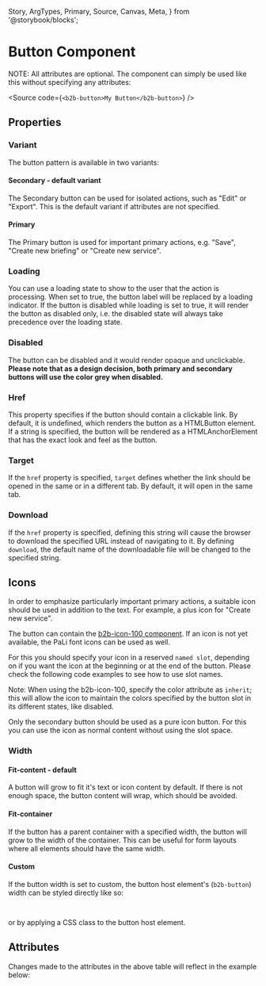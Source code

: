   Story,
  ArgTypes,
  Primary,
  Source,
  Canvas,
  Meta,
} from '@storybook/blocks';


<Meta title="Components/Button" of={ButtonStories} />

# Button Component

<Canvas of={ButtonStories.Primary} sourceState="shown" />

NOTE: All attributes are optional. The component can simply be used like this without specifying any attributes:

<Source code={`<b2b-button>My Button</b2b-button>`} />

## Properties

### Variant

The button pattern is available in two variants:

#### Secondary - default variant

The Secondary button can be used for isolated actions, such as "Edit" or "Export". This is the default variant if
attributes are not specified.

<Canvas of={ButtonStories.Secondary} />

#### Primary

The Primary button is used for important primary actions, e.g. "Save", "Create new briefing" or "Create new service".

<Canvas of={ButtonStories.Primary} />

### Loading

You can use a loading state to show to the user that the action is processing. When set to true, the button label
will be replaced by a loading indicator. If the button is disabled while loading is set to true, it will
render the button as disabled only, i.e. the disabled state will always take precedence over the loading state.

<Canvas of={ButtonStories.Loading} />

### Disabled

The button can be disabled and it would render opaque and unclickable. <strong>Please note that as a design decision,
both primary and secondary buttons will use the color grey when disabled. </strong>

<Canvas of={ButtonStories.Disabled} />

### Href

This property specifies if the button should contain a clickable link. By default, it is undefined, which renders the button
as a HTMLButton element. If a string is specified, the button will be rendered as a HTMLAnchorElement that has the exact look and feel
as the button.

### Target

If the `href` property is specified, `target` defines whether the link should be opened in the same or in a different tab. By default, it will
open in the same tab.

### Download

If the `href` property is specified, defining this string will cause the browser to download the specified URL instead of navigating to it. By
defining `download`, the default name of the downloadable file will be changed to the specified string.

## Icons

In order to emphasize particularly important primary actions, a suitable icon should be used in addition to the text.
For example, a plus icon for "Create new service".

The button can contain the [b2b-icon-100 component](?path=/docs/components-assets-icon--story-010-primary). If an
icon is not yet available, the PaLi font icons can be used as well.

For this you should specify your icon in a reserved `named slot`, depending on if you want the icon at the beginning or at
the end of the button. Please check the following code examples to see how to use slot names.

Note: When using the b2b-icon-100, specify the color attribute as `inherit`; this will allow the icon
to maintain the colors specified by the button slot in its different states, like disabled.

<Canvas of={ButtonStories.IconStart} />
<Canvas of={ButtonStories.IconEnd} />
<Canvas of={ButtonStories.PaliIcon} />

Only the secondary button should be used as a pure icon button. For this you can use the icon as normal content
without using the slot space.

<Canvas of={ButtonStories.IconOnly} />

### Width

#### Fit-content - default

A button will grow to fit it's text or icon content by default.
If there is not enough space, the button content will wrap, which should be avoided.

#### Fit-container

If the button has a parent container with a specified width, the button will grow to the width of the container.
This can be useful for form layouts where all elements should have the same width.

#### Custom

If the button width is set to custom, the button host element's (`b2b-button`) width can be styled directly like so:

```html
<b2b-button style="width: 200px"> Hello B2B Design System </b2b-button>
```

or by applying a CSS class to the button host element.

<Canvas of={ButtonStories.CustomWidth} />

## Attributes

<ArgTypes of={ButtonStories} />
Changes made to the attributes in the above table will reflect in the example
below:
<Primary />
